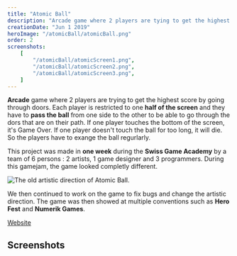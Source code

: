 ```yaml
---
title: "Atomic Ball"
description: "Arcade game where 2 players are tying to get the highest score by going through doors and exchanging an atomic ball. The game was made with Unity during the Swiss Game Academy 2019 where it won the first price."
creationDate: "Jun 1 2019"
heroImage: "/atomicBall/atomicBall.png"
order: 2
screenshots:
    [
        "/atomicBall/atomicScreen1.png",
        "/atomicBall/atomicScreen2.png",
        "/atomicBall/atomicScreen3.png",
    ]
---
```


**Arcade** game where 2 players are trying to get the highest score by going through doors.
Each player is restricted to one **half of the screen** and they have to **pass the ball** from one side to the other to be able to go through the dors that are on their path.
If one player touches the bottom of the screen, it's Game Over.
If one player doesn't touch the ball for too long, it will die.
So the players have to exange the ball regurlarly.

This project was made in **one week** during the **Swiss Game Academy** by a team of 6 persons : 2 artists, 1 game designer and 3 programmers.
During this gamejam, the game looked completly different.

<div data-lightbox="true">
	<img
		class="w-2/3"
		src="/atomicBall/oldAtomicBall.png"
		alt="The old artistic direction of Atomic Ball."
	/>
</div>

We then continued to work on the game to fix bugs and change the artistic direction.
The game was then showed at multiple conventions such as **Hero Fest** and **Numerik Games**.

<div class="flex">
	<a
		href="https://orangecube.ch/games/Atomic%20Ball"
		target="_blank"
		class="btn btn-outline ml-5"
	>
		Website
	</a>
</div>

<div class="divider my-2"></div>

## Screenshots


<ScreenshotList screenshots={frontmatter.screenshots} />
